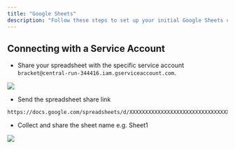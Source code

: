 ```yaml
---
title: "Google Sheets"
description: "Follow these steps to set up your initial Google Sheets connection with Bracket"
---
```


## Connecting with a Service Account

- Share your spreadsheet with the specific service account `bracket@central-run-344416.iam.gserviceaccount.com`.

<Example>
    <img class="rounded-md w-6/12" src="/img/gsheets-1.png" />
</Example>

- Send the spreadsheet share link

```shell Spresheet Link Example
https://docs.google.com/spreadsheets/d/XXXXXXXXXXXXXXXXXXXXXXXXXXXXXXXXXXXXXXXXXXXX/edit#gid=0
```

- Collect and share the sheet name e.g. Sheet1

<Example>
    <img class="rounded-md w-full" src="/img/gsheets-2.png" />
</Example>